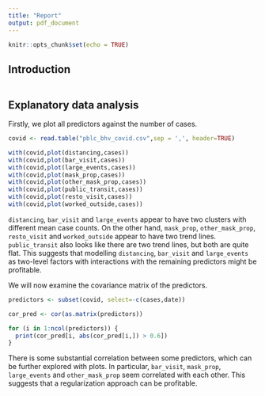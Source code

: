 ```yaml
---
title: "Report"
output: pdf_document
---
```


```r
knitr::opts_chunk$set(echo = TRUE)
```

## Introduction

```r

```

## Explanatory data analysis

Firstly, we plot all predictors against the number of cases.

```r
covid <- read.table("pblc_bhv_covid.csv",sep = ',', header=TRUE)

with(covid,plot(distancing,cases))
with(covid,plot(bar_visit,cases))
with(covid,plot(large_events,cases))
with(covid,plot(mask_prop,cases))
with(covid,plot(other_mask_prop,cases))
with(covid,plot(public_transit,cases))
with(covid,plot(resto_visit,cases))
with(covid,plot(worked_outside,cases))
```

`distancing`, `bar_visit` and `large_events` appear to have two clusters with different mean case counts. On the other hand, `mask_prop`, `other_mask_prop`, `resto_visit` and `worked_outside` appear to have two trend lines. `public_transit` also looks like there are two trend lines, but both are quite flat. This suggests that modelling `distancing`, `bar_visit` and `large_events` as two-level factors with interactions with the remaining predictors might be profitable.

We will now examine the covariance matrix of the predictors.

```r
predictors <- subset(covid, select=-c(cases,date))

cor_pred <- cor(as.matrix(predictors))

for (i in 1:ncol(predictors)) {
  print(cor_pred[i, abs(cor_pred[i,]) > 0.6])
}
```

There is some substantial correlation between some predictors, which can be further explored with plots. In particular, `bar_visit`, `mask_prop`, `large_events` and `other_mask_prop` seem correlated with each other. This suggests that a regularization approach can be profitable.